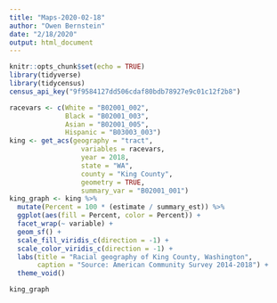 ```yaml
---
title: "Maps-2020-02-18"
author: "Owen Bernstein"
date: "2/18/2020"
output: html_document
---
```


```r
knitr::opts_chunk$set(echo = TRUE)
library(tidyverse)
library(tidycensus)
census_api_key("9f9584127dd506cdaf80bdb78927e9c01c12f2b8")
```

```r
racevars <- c(White = "B02001_002", 
              Black = "B02001_003", 
              Asian = "B02001_005",
              Hispanic = "B03003_003")
king <- get_acs(geography = "tract",
                  variables = racevars, 
                  year = 2018,
                  state = "WA",
                  county = "King County",
                  geometry = TRUE,
                  summary_var = "B02001_001")
king_graph <- king %>%
  mutate(Percent = 100 * (estimate / summary_est)) %>%
  ggplot(aes(fill = Percent, color = Percent)) +
  facet_wrap(~ variable) +
  geom_sf() +
  scale_fill_viridis_c(direction = -1) +
  scale_color_viridis_c(direction = -1) +
  labs(title = "Racial geography of King County, Washington",
       caption = "Source: American Community Survey 2014-2018") +
  theme_void()
```

```r
king_graph
```

